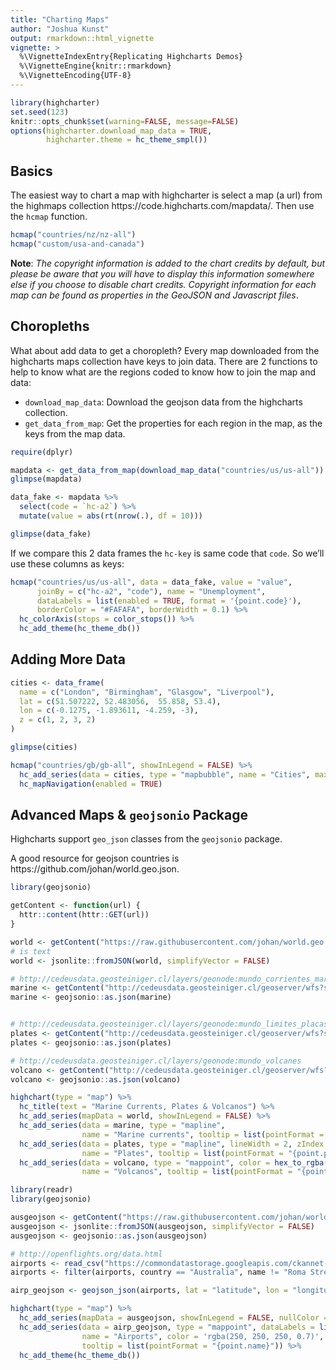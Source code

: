```yaml
---
title: "Charting Maps"
author: "Joshua Kunst"
output: rmarkdown::html_vignette
vignette: >
  %\VignetteIndexEntry{Replicating Highcharts Demos}
  %\VignetteEngine{knitr::rmarkdown}
  %\VignetteEncoding{UTF-8}
---
```


```r
library(highcharter)
set.seed(123)
knitr::opts_chunk$set(warning=FALSE, message=FALSE)
options(highcharter.download_map_data = TRUE,
        highcharter.theme = hc_theme_smpl())
```

## Basics

The easiest way to chart a map with highcharter is select a map (a url) 
from the highmaps collection https://code.highcharts.com/mapdata/. Then use
the `hcmap` function.

```r
hcmap("countries/nz/nz-all")
hcmap("custom/usa-and-canada")
```

__Note__: _The copyright information is added to the chart credits by default, 
but please be aware that you will have to display this information somewhere 
else if you choose to disable chart credits. Copyright information for each map
can be found as properties in the GeoJSON and Javascript files_.

## Choropleths

What about add data to get a choropleth? Every map downloaded from the 
highcharts maps collection have keys to join data. There are 2 functions
to help to know what are the regions coded to know how to join the map
and data:

- `download_map_data`: Download the geojson data from the highcharts collection.
- `get_data_from_map`: Get the properties  for each region in the map, as the keys
from the map data.

```r
require(dplyr)

mapdata <- get_data_from_map(download_map_data("countries/us/us-all"))
glimpse(mapdata)

data_fake <- mapdata %>% 
  select(code = `hc-a2`) %>% 
  mutate(value = abs(rt(nrow(.), df = 10)))

glimpse(data_fake)
```

If we compare this 2 data frames the `hc-key` is same code that
`code`. So we'll use these columns as keys:

```r
hcmap("countries/us/us-all", data = data_fake, value = "value",
      joinBy = c("hc-a2", "code"), name = "Unemployment",
      dataLabels = list(enabled = TRUE, format = '{point.code}'),
      borderColor = "#FAFAFA", borderWidth = 0.1) %>% 
  hc_colorAxis(stops = color_stops()) %>% 
  hc_add_theme(hc_theme_db())
```

## Adding More Data

```r
cities <- data_frame(
  name = c("London", "Birmingham", "Glasgow", "Liverpool"),
  lat = c(51.507222, 52.483056,  55.858, 53.4),
  lon = c(-0.1275, -1.893611, -4.259, -3),
  z = c(1, 2, 3, 2)
)

glimpse(cities)

hcmap("countries/gb/gb-all", showInLegend = FALSE) %>% 
  hc_add_series(data = cities, type = "mapbubble", name = "Cities", maxSize = '10%') %>% 
  hc_mapNavigation(enabled = TRUE) 
```

## Advanced Maps & `geojsonio` Package

Highcharts support `geo_json` classes from the `geojsonio` package. 

A good resource for geojson countries is https://github.com/johan/world.geo.json.

```r
library(geojsonio)

getContent <- function(url) {
  httr::content(httr::GET(url))
}

world <- getContent("https://raw.githubusercontent.com/johan/world.geo.json/master/countries.geo.json")
# is text
world <- jsonlite::fromJSON(world, simplifyVector = FALSE)

# http://cedeusdata.geosteiniger.cl/layers/geonode:mundo_corrientes_maritimas
marine <- getContent("http://cedeusdata.geosteiniger.cl/geoserver/wfs?srsName=EPSG%3A4326&typename=geonode%3Amundo_corrientes_maritimas&outputFormat=json&version=1.0.0&service=WFS&request=GetFeature")
marine <- geojsonio::as.json(marine)


# http://cedeusdata.geosteiniger.cl/layers/geonode:mundo_limites_placas
plates <- getContent("http://cedeusdata.geosteiniger.cl/geoserver/wfs?srsName=EPSG%3A4326&typename=geonode%3Amundo_limites_placas&outputFormat=json&version=1.0.0&service=WFS&request=GetFeature")
plates <- geojsonio::as.json(plates)

# http://cedeusdata.geosteiniger.cl/layers/geonode:mundo_volcanes
volcano <- getContent("http://cedeusdata.geosteiniger.cl/geoserver/wfs?srsName=EPSG%3A4326&typename=geonode%3Amundo_volcanes&outputFormat=json&version=1.0.0&service=WFS&request=GetFeature")
volcano <- geojsonio::as.json(volcano)

highchart(type = "map") %>%
  hc_title(text = "Marine Currents, Plates & Volcanos") %>%
  hc_add_series(mapData = world, showInLegend = FALSE) %>%
  hc_add_series(data = marine, type = "mapline", 
                name = "Marine currents", tooltip = list(pointFormat = "{point.properties.NOMBRE}")) %>%
  hc_add_series(data = plates, type = "mapline", lineWidth = 2, zIndex = 0,
                name = "Plates", tooltip = list(pointFormat = "{point.properties.TIPO}")) %>%
  hc_add_series(data = volcano, type = "mappoint", color = hex_to_rgba("darkred", 0.2),
                name = "Volcanos", tooltip = list(pointFormat = "{point.properties.NOMBRE}"))
```

```r
library(readr)
library(geojsonio)

ausgeojson <- getContent("https://raw.githubusercontent.com/johan/world.geo.json/master/countries/AUS.geo.json")
ausgeojson <- jsonlite::fromJSON(ausgeojson, simplifyVector = FALSE)
ausgeojson <- geojsonio::as.json(ausgeojson)

# http://openflights.org/data.html
airports <- read_csv("https://commondatastorage.googleapis.com/ckannet-storage/2012-07-09T214020/global_airports.csv")
airports <- filter(airports, country == "Australia", name != "Roma Street Railway Station")

airp_geojson <- geojson_json(airports, lat = "latitude", lon = "longitude")

highchart(type = "map") %>% 
  hc_add_series(mapData = ausgeojson, showInLegend = FALSE, nullColor = "#A9CF54") %>%
  hc_add_series(data = airp_geojson, type = "mappoint", dataLabels = list(enabled = FALSE),
                name = "Airports", color = 'rgba(250, 250, 250, 0.7)',
                tooltip = list(pointFormat = "{point.name}")) %>% 
  hc_add_theme(hc_theme_db())
```


